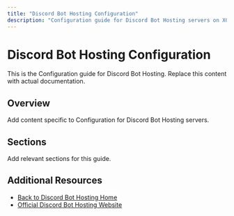 ```yaml
---
title: "Discord Bot Hosting Configuration"
description: "Configuration guide for Discord Bot Hosting servers on XGamingServer"
---
```


# Discord Bot Hosting Configuration

This is the Configuration guide for Discord Bot Hosting. Replace this content with actual documentation.

## Overview

Add content specific to Configuration for Discord Bot Hosting servers.

## Sections

Add relevant sections for this guide.

## Additional Resources

- [Back to Discord Bot Hosting Home](./index)
- [Official Discord Bot Hosting Website](https://example.com)
